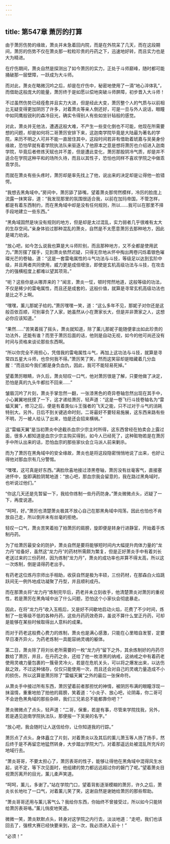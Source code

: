 ```yaml
---
---
---
```

title: 第547章 萧厉的打算
---



由于萧厉伤势的缘故，萧炎并未急着回内院，而是在外院呆了几天，而在这段期间，萧厉的伤势不仅在萧炎那一粒粒珍贵的丹药之下，迅速地好转，而且实力也是大为精进。

在疗伤期间，萧炎自然是探测出了如今萧厉的实力，正处于斗师巅峰，随时都可能捅破那一层壁障，一跃成为大斗师。

而对此，萧炎在略微沉吟之后，却是在疗伤中，秘密地使用了一滴“地心淬体乳”，而借助这般庞大的能量，萧厉终于是如愿以偿地突破斗师屏障，初步晋入大斗师！

不过虽然伤势已经痊愈并且实力大进，但是经此大变，萧厉整个人的气质与以前相比无疑变得更加阴厉了许多，对着萧炎等亲人倒还好，可是一旦与外人说话，眼瞳中如同鹰般锐利的森冷目光，确实令得别人有些如坐针毡般的感觉。

对此，萧炎并无他法，遭遇这般大难，不产生一些变化倒也不可能，他现在所需要想的问题，却是如何将二哥萧厉安排下来，这迦南学院毕竟是大陆最为著名的学院，来历不明之人可并不能一直居住其中，这段时间若非有借助着琥嘉与吴昊身份缘故，恐怕早就有着学院执法队来驱逐人了他原本之意是想将萧厉也介绍进入迦南学院，毕竟后者修炼天赋也并不差，但是遭此变化，萧厉那股阴冷气质，却是并不适合在学院这种平和的场所久待，而且以其性子，恐怕也同样不喜欢学院之中做乖乖学员。

而就在萧炎有些头疼时，萧厉却是率先找上了他，说出来的决定却是让得他一脸错愕。

“我想去黑角域中。”房间中，萧厉舔了舔嘴，望着萧炎那愕然模样，冷厉的脸庞上流露一抹笑容，道：“我发现那里的氛围很适合我，以前在加玛帝国，不管怎样，都是有着东西制约，而在黑角域中却是没有任何规则，所以……我可以在那里不择手段地建立一些东西。”

“黑角域固然是块没有规则的地方，但是却是太过混乱，实力弱者几乎很难有太大的生存空间。”亲身体验过那种混乱的萧炎，自然是不太愿意萧厉去那种地方，因此是竭力劝说。

“放心吧，如今怎么说我也算是大斗师阶别，而且那种地方，又不全都是使用武力。”萧厉摆了摆手，见到萧炎依然迟疑，只得无奈地从怀中掏出两卷闪烁着银色璀璨光芒的卷轴，道：“这是一套雷电属性的斗气功法与斗技，等级足以达到玄阶中级，并且两者共同使用，威力更是成倍增涨，即使是玄机高级功法与斗技，在攻击力的强横程度上都难以望其项背。”

“呃？这些你是从哪弄来的？”闻言，萧炎一怔，顿时愕然地道，这般等级的功法，不仅是稀少的雷电属性，而且还是成套的，这般价值，就算是寻常玄机高级功法也是比之不上啊。

“嘿嘿，薰儿那妮子给的。”萧厉嘿嘿一笑，道：“这么多年不见，那妮子对你还是这般百依百顺，可别辜负了人家，她虽然从小在萧家长大，但是并非萧家之人，这想必你应该知道。”

“果然……”苦笑着摇了摇头，萧炎就知道，除了薰儿那妮子能随便拿出如此珍贵的功法外，还能有谁？而至于萧厉后面的话，他则是自动无视，如今的他可尚还没有时间与资格来谈论那些东西啊。

“所以你完全不用担心，凭借我的雷电属性斗气，再加上这功法与斗技，就算是寻常四五星大斗师，也奈何我不得。”萧厉笑了笑，然而这笑容却是暗藏着几分血腥：“而且如今我们都是身负血仇，因此，我可不能轻易死掉。”

望着萧厉眼睛，许久后，萧炎轻叹一口气，他对萧厉很是了解，只要他做了决定，恐怕是真的九头牛都拉不回来……”

皱眉沉吟了片刻，萧炎手掌忽然一翻，一张漆黑色的奇异卷轴忽然出现在其手中，小心翼翼地抚摸了一下，这才递给萧厉，轻声道：“这是一卷飞行斗技卷轴名为“雷蝠天翼”，修习之后，便是有着类似斗王强者的飞天之能，只不过对于斗气的消耗特别大。另外，日后不到关键逃命时刻，二哥最好不要轻易施展，这东西来路有些不明，万一被人给认了出来，怕是还会招来横祸。”

这“雷蝠天翼”是当初萧炎中途截杀血宗少宗主时所得，这东西曾经在拍卖会上露过面，很多人都知道是血宗少宗主购买得到，如今人已经死了，这种赃物若是在萧厉手中所认出来的话，恐怕血宗的那些家伙会立马派人前来剿杀。

而为了萧厉在黑角域中的安全缘故，萧炎也是将这段隐密悄悄地说了出来，也好让得他对那血宗有几分警惕。

“嘿嘿，这可真是好东西。”满脸欣喜地接过漆黑卷轴，萧厉没有丝毫客气，直接塞进怀中，旋即满脸阴鹫地道：“放心吧，那血宗我会留意的，我在路过黑角域时，也听说过他们。”

“你这几天还是先暂留一下，我给你炼制一些丹药防身。”萧炎微微点头，迟疑了一下，再度说道。

“呵呵，好。”萧厉也清楚萧炎极其不放心自己在那黑角域中闯荡，因此也怕也不肯放自己走，所以倒并未有丝毫的拒绝。

轻叹一口气，萧炎苦笑着拍了拍萧厉的肩膀，旋即便是转身行进静室，开始着手炼制丹药。

为了给萧厉最安全的防护，萧炎自然是要将能够短时间内大幅提升肉体力量的“龙力丹”给备好，虽然这“龙力丹”的药材所需颇为繁复，但是正好萧炎手中有着刘长老送过来的三份药材，因为炼制“龙力丹”，萧炎的成功率也并算不得太高，所以这一次炼制，倒是请得药老出手。

有药老这位炼丹宗师出手相助，收获自然是极为丰硕，三份药材，在那森白火焰跳跃间无一例外地成功凝聚了丹型，并且顺利成丹。

而在那萧炎将“龙力丹”炼制完毕后，药老并未立刻收手，他清楚萧炎对萧厉的重视性，若是萧厉在黑角域中出了什么问题，恐怕这个小家伙会彻底暴走。

因此，在将“龙力丹”收入玉瓶后，又是好不间歇地启动火焰，花费了不少时间，炼制了一批等级不低的各种丹药，这些丹药药效奇异，虽说不算什么堂正丹药，可却是能够在某些时候取得出人意料的成果。

而对于药老这般费心费力的炼制，萧炎也是满心感激，只能在心里暗自发誓，定要早日凑齐异火，为药老炼制一具能容纳灵魂的躯体。

第二日，萧炎除了将刘长老所需要的一枚“龙力丹”留下之外，其余炼制好的丹药尽数给了萧厉，并且，在丹药之余，还给了他一枚漆黑的纳戒，这纳戒之中有着药老使用灵魂力量包裹的一簇骨灵冷火，若是在危机关头，可以将之爆发出来，以达伤敌之效，不过这种储存，仅仅只能使用一次，而且还会对自己的灵魂力量造成不小的损伤，所以这算是萧厉除了“雷蝠天翼”之外的最后一张保命符。

从萧炎手中接过所有东西，萧厉望着前者那担忧的神情，被阴厉布满的眼瞳浮现一抹温情，重重地拍了拍他的肩膀，笑着道：“小炎子、放心吧，论阴毒，你二哥可不会逊色黑角域的那些杂碎，我们三兄弟总不能都靠你吧？”

萧炎微微点了点头，轻声道：“二哥，保重，若是有事，尽管来学院找我，另外，若是遇见迦南学院执法队，那便报一下吴昊的名字。”

“放心吧，我会随时让人送信给你，让你知道我的行踪。”

萧厉点了点头，身体矗立了片刻，对着萧炎以及其后的薰儿萧玉等人扬了扬手，然后终于是不再留恋地猛然转身，大步踏出学院大门，对着那遥远处被混乱所充斥的地域行去。

“萧炎哥哥，不要太担心了，萧厉表哥的性子，能够让得他在黑角域中混得风生水起，说不定，等下次见面时，他组建的势力都远远超过你的磐门了呢。”望着萧炎目视萧厉离开的目光，薰儿柔声笑道。

“呵呵，薰儿，多谢了。”站在学院门口，望着背影逐渐模糊的萧厉，许久之后，萧炎长长地吐了一口气，对着薰儿笑了笑，这谢自然是谢她给萧厉的那些帮助。

“萧炎哥哥还用与薰儿客气么？我给你东西，你始终不曾接受过，所以如今只能转给萧厉表哥咯。”薰儿俏皮地笑道。

微微一笑，萧炎默默点头，转身对这学院之内行去，淡淡地道：“走吧，我们也该回去了，强榜大赛已经快要来到，这一次，我必须进入前十！”

“必须！”